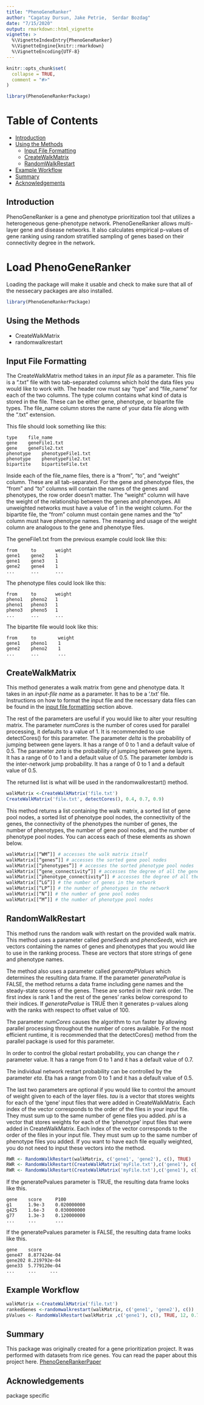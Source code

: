 ```yaml
---
title: "PhenoGeneRanker"
author: "Cagatay Dursun, Jake Petrie,  Serdar Bozdag"
date: "7/15/2020"
output: rmarkdown::html_vignette
vignette: >
  %\VignetteIndexEntry{PhenoGeneRanker}
  %\VignetteEngine{knitr::rmarkdown}
  %\VignetteEncoding{UTF-8}
---
```


```r
knitr::opts_chunk$set(
  collapse = TRUE,
  comment = "#>"
)
```

```r
library(PhenoGeneRankerPackage)
```
# Table of Contents
  - [Introduction](#Introduction)
  - [Using the Methods](#Using-the-Methods)  
    - [Input File Formatting](#Input-File-Formatting)  
    - [CreateWalkMatrix](#CreateWalkMatrix)  
    - [RandomWalkRestart](#randomwalkrestart)  
  - [Example Workflow](#Example-Workflow)
  - [Summary](#Summary)
  - [Acknowledgements](#Acknowledgements)
  
## <a id = "Introduction"></a> Introduction

PhenoGeneRanker is a gene and phenotype prioritization tool that utilizes a heterogeneous gene-phenotype network. PhenoGeneRanker allows multi-layer gene and disease networks. It also calculates empirical p-values of gene ranking using random stratified sampling of genes based on their connectivity degree in the network.

# Load PhenoGeneRanker

Loading the package will make it usable and check to make sure that all of the nessecary packages are also installed. 

```r
library(PhenoGeneRankerPackage)
```

## <a id = "Using-the-Methods"></a> Using the Methods

* CreateWalkMatrix
* randomwalkrestart


## <a id = "Input-File-Formatting"></a> Input File Formatting
The CreateWalkMatrix method takes in an _input file_ as a parameter. This file is a ".txt" file with two tab-separated columns which hold the data files you would like to work with. The header row must say “type” and “file_name” for each of the two columns. The type column contains what kind of data is stored in the file. These can be either gene, phenotype, or bipartite file types. The file_name column stores the name of your data file along with the “.txt” extension.   

This file should look something like this:
```
type    file_name  
gene    geneFile1.txt 
gene    geneFile2.txt
phenotype    phenotypeFile1.txt  
phenotype    phenotypeFile2.txt
bipartite    bipartiteFile.txt  
```

Inside each of the file_name files, there is a “from”, “to”, and “weight” column. These are all tab-separated. For the gene and phenotype files, the “from” and “to” columns will contain the names of the genes and phenotypes, the row order doesn’t matter. The “weight” column will have the weight of the relationship between the genes and phenotypes. All unweighted networks must have a value of 1 in the weight column. For the bipartite file, the “from” column must contain gene names and the “to” column must have phenotype names. The meaning and usage of the weight column are analogous to the gene and phenotype files.  

The geneFile1.txt from the previous example could look like this:
```
from     to       weight  
gene1    gene2    1  
gene1    gene3    1  
gene2    gene4    1 
...      ...      ...
```
The phenotype files could look like this:
```
from     to       weight  
pheno1   pheno2   1  
pheno1   pheno3   1  
pheno3   pheno5   1  
...      ...      ...
```
The bipartite file would look like this:
```
from     to        weight  
gene1    pheno1    1  
gene2    pheno2    1 
...      ...       ...
```

## <a id = "CreateWalkMatrix"></a> CreateWalkMatrix

This method generates a walk matrix from gene and phenotype data. It takes in an *input-file name* as a parameter. It has to be a '.txt' file. Instructions on how to format the input file and the necessary data files can be found in the [input file formatting](#Input-File-Formatting) section above.

The rest of the parameters are useful if you would like to alter your resulting matrix. The parameter *numCores* is the number of cores used for parallel processing, it defaults to a value of 1. It is recommended to use detectCores() for this parameter. The parameter *delta* is the probability of jumping between gene layers. It has a range of 0 to 1 and a default value of 0.5. The parameter *zeta* is the probability of jumping between gene layers. It has a range of 0 to 1 and a default value of 0.5. The parameter *lambda* is the inter-network jump probability. It has a range of 0 to 1 and a default value of 0.5.

The returned list is what will be used in the randomwalkrestart() method.

```r
walkMatrix <-CreateWalkMatrix('file.txt')
CreateWalkMatrix('file.txt', detectCores(), 0.4, 0.7, 0.9)
```

This method returns a list containing the walk matrix, a sorted list of gene pool nodes, a sorted list of phenotype pool nodes, the connectivity of the genes, the connectivity of the phenotypes the number of genes, the number of phenotypes, the number of gene pool nodes,  and the number of phenotype pool nodes. You can access each of these elements as shown below. 
```r
walkMatrix[[“WM”]] # accesses the walk matrix itself
walkMatrix[[“genes”]] # accesses the sorted gene pool nodes
walkMatrix[[“phenotypes”]] # accesses the sorted phenotype pool nodes
walkMatrix[[“gene_connectivity”]] # accesses the degree of all the genes in the network
walkMatrix[[“phenotype_connectivity”]] # accesses the degree of all the phenotypes in the network
walkMatrix[[“LG”]] # the number of genes in the network
walkMatrix[[“LP”]] # the number of phenotypes in the network
walkMatrix[[“N”]] # the number of gene pool nodes
walkMatrix[[“M”]] # the number of phenotype pool nodes
```


## <a id = "randomwalkrestart"></a> RandomWalkRestart

This method runs the random walk with restart on the provided walk matrix. This method uses a parameter called *geneSeeds* and *phenoSeeds*, wich are vectors containing the names of genes and phenotypes that you would like to use in the ranking process. These are vectors that store strings of gene and phenotype names.

The method also uses a parameter called *generatePValues* which determines the resulting data frame. If the parameter *generatePvalue* is FALSE, the method returns a data frame including gene names and the steady-state scores of the genes. These are sorted in their rank order. The first index is rank 1 and the rest of the genes' ranks below correspond to their indices. If *generatePvalue* is TRUE then it generates p-values along with the ranks with respect to offset value of 100.

The parameter *numCores* causes the algorithm to run faster by allowing parallel processing throughout the number of cores available. For the most efficient runtime, it is recommended that the detectCores() method from the parallel package is used for this parameter. 

In order to control the global restart probability, you can change the *r* parameter value. It has a range from 0 to 1 and it has a default value of 0.7.

The individual network restart probability can be controlled by the parameter *eta*. Eta has a range from 0 to 1 and it has a default value of 0.5.

The last two parameters are optional if you would like to control the amount of weight given to each of the layer files. *tau* is a vector that stores weights for each of the 'gene' input files that were added in CreateWalkMatrix. Each index of the vector corresponds to the order of the files in your input file. They must sum up to the same number of gene files you added. *phi* is a vector that stores weights for each of the 'phenotype'  input files that were added in CreateWalkMatrix. Each index of the vector corresponds to the order of the files in your input file. They must sum up to the same number of phenotype files you added. If you want to have each file equally weighted, you do not need to input these vectors into the method.

```r
RWR <- RandomWalkRestart(walkMatrix, c('gene1', 'gene2'), c(), TRUE)
RWR <- RandomWalkRestart(CreateWalkMatrix('myFile.txt'),c('gene1'), c('phenotype1', 'phenotype2'), FALSE)
RWR <- RandomWalkRestart(CreateWalkMatrix('myFile.txt'),c('gene1'), c(), TRUE, 12, 0.7, 0.6, “tau”=(1,0.5,1.5), “phi”=(1,0.5,1.5))
```

If the generatePvalues parameter is TRUE, the resulting data frame looks like this.
```
gene    score     P100
g1      1.9e-3    0.020000000
g425    1.6e-3    0.030000000
g77     1.3e-3    0.120000000
...     ...       ...
```
If the generatePvalues parameter is FALSE, the resulting data frame looks like this.
```
gene    score
gene47  8.877424e-04
gene202 8.219792e-04
gene33  5.779120e-04
...     ...     ...
```


## <a id = "Example-Workflow"></a> Example Workflow

```r
walkMatrix <-CreateWalkMatrix('file.txt')
rankedGenes <-randomwalkrestart(walkMatrix, c('gene1', 'gene2'), c())
pValues <- RandomWalkRestart(walkMatrix ,c('gene1'), c(), TRUE, 12, 0.7, 0.6, “tau”=(1,0.5,1.5), “phi”=(1,0.5,1.5))
```

## <a id = "Summary"></a> Summary
This package was originally created for a gene prioritization project. It was performed with datasets from rice genes. You can read the paper about this project here. [PhenoGeneRankerPaper]()

## <a id = "Acknowledgements"></a> Acknowledgements
package specific
